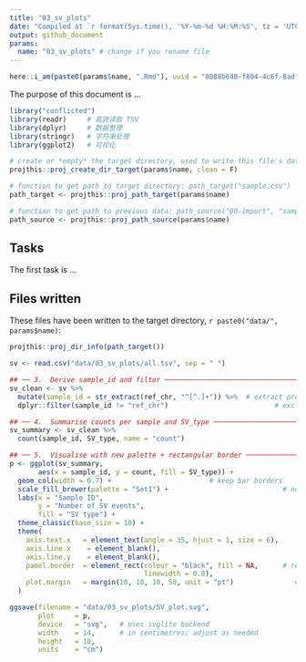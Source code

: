 ```yaml
---
title: "03_sv_plots"
date: "Compiled at `r format(Sys.time(), '%Y-%m-%d %H:%M:%S', tz = 'UTC')` UTC"
output: github_document
params:
  name: "03_sv_plots" # change if you rename file
---
```


```r
here::i_am(paste0(params$name, ".Rmd"), uuid = "8088b640-f804-4c6f-8adf-e1c77196ead3")
```

The purpose of this document is ...

```r
library("conflicted")
library(readr)     # 高效读取 TSV
library(dplyr)     # 数据整理
library(stringr)   # 字符串处理
library(ggplot2)   # 可视化
```

```r
# create or *empty* the target directory, used to write this file's data: 
projthis::proj_create_dir_target(params$name, clean = F)

# function to get path to target directory: path_target("sample.csv")
path_target <- projthis::proj_path_target(params$name)

# function to get path to previous data: path_source("00-import", "sample.csv")
path_source <- projthis::proj_path_source(params$name)
```

## Tasks

The first task is ...

## Files written

These files have been written to the target directory, ```r paste0("data/", params$name)```:

```r
projthis::proj_dir_info(path_target())
```

```r
sv <- read.csv("data/03_sv_plots/all.tsv", sep = " ")

## ── 3.  Derive sample_id and filter ───────────────────────────────────────
sv_clean <- sv %>%
  mutate(sample_id = str_extract(ref_chr, "^[^.]+")) %>%  # extract prefix before first "."
  dplyr::filter(sample_id != "ref_chr")                          # exclude header artefacts

## ── 4.  Summarise counts per sample and SV_type ───────────────────────────
sv_summary <- sv_clean %>%
  count(sample_id, SV_type, name = "count")

## ── 5.  Visualise with new palette + rectangular border ───────────────────
p <- ggplot(sv_summary,
       aes(x = sample_id, y = count, fill = SV_type)) +
  geom_col(width = 0.7) +                        # keep bar borders
  scale_fill_brewer(palette = "Set1") +                            # new colour scheme
  labs(x = "Sample ID",
       y = "Number of SV events",
       fill = "SV type") +
  theme_classic(base_size = 10) +
  theme(
    axis.text.x   = element_text(angle = 35, hjust = 1, size = 6),
    axis.line.x    = element_blank(), 
    axis.line.y    = element_blank(),  
    panel.border  = element_rect(colour = "black", fill = NA,      # rectangular frame
                                 linewidth = 0.8),
    plot.margin   = margin(10, 10, 10, 50, unit = "pt")               # neat padding
  )

ggsave(filename = "data/03_sv_plots/SV_plot.svg",
       plot     = p,
       device   = "svg",   # uses svglite backend
       width    = 14,      # in centimetres; adjust as needed
       height   = 10,
       units    = "cm")
```

